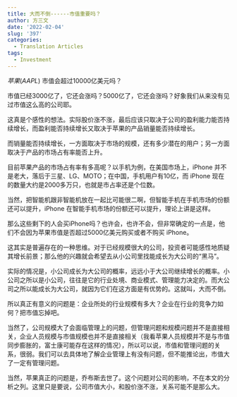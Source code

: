 ```yaml
---
title: 大而不倒------市值重要吗？
author: 方三文
date: '2022-02-04'
slug: '397'
categories:
  - Translation Articles
tags:
  - Investment
---
```


$苹果(AAPL)$  市值会超过10000亿美元吗？

市值已经3000亿了，它还会涨吗？5000亿了，它还会涨吗？好象我们从来没有见过市值这么高的公司耶。

这真是个感性的想法。实际股价涨不涨，最后应该只取决于公司的盈利能力能否持续增长，而盈利能否持续增长又取决于苹果的产品销量能否持续增长。

而销量能否持续增长，一方面取决于市场的规模，还有多少潜在的用户；另一方面取决于产品的市场占有率能否上升。

目前苹果产品的市场占有率有多高呢？以手机为例，在美国市场上，iPhone 并不是老大，落后于三星、LG、MOTO；在中国，手机用户有10亿，而 iPhone 现在的数量大约是2000多万只，也就是市占率还是个位数。

当然，把智能机跟非智能机放在一起比可能很二啊，但智能手机在手机市场的份额还可以提升，iPhone 在智能手机市场的份额还可以提升，理论上讲是这样。

那么这些剩下的人会买iPhone吗？也许会，也许不会，但非常确定的一点是，他们不会因为苹果市值是否超过5000亿美元购买或者不购买 iPhone。

这其实是普遍存在的一种思维。对于已经规模很大的公司，投资者可能感性地质疑其增长前景；那么他的兴趣就会希望去从小公司里找能成长为大公司的“黑马”。

实际的情况是，小公司成长为大公司的概率，远远小于大公司继续增长的概率。小公司之所以是小公司，往往是它的行业处境、商业模式、管理能力决定的。而大公司之所以能成长为大公司，就因为它们在这方面是有优势的。这就叫，大而不倒。

所以真正有意义的问题是：企业所处的行业规模有多大？企业在行业的竞争力如何？把市值忘掉吧。

当然了，公司规模大了会面临管理上的问题，但管理问题和规模问题并不是直接相关，企业人员规模与市值规模也并不是直接相关（我看苹果人员规模并不是与市值同步膨胀的，富士康可能存在这样的情况），所以可以说，市值和管理问题的关系，很弱。我们可以去具体地了解企业管理上有没有问题，但不能推论出，市值大了一定有管理问题。


当然，苹果真正的问题是，乔布斯去世了。这个问题对公司的影响，不在本文的分析之列。这里只是要说，公司市值大小，和股价涨不涨，关系可能不是那么大。